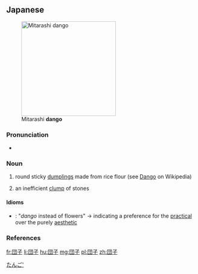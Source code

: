 ==Japanese==
{{wikipedia|lang=ja}}
{{ja-kanjitab|だん|こ|k2=ご|yomi=j|r=y}}
{{wikipedia|Dango}}
[[Image:Mitarashi dango by denver935.jpg|thumb|250px|Mitarashi '''dango''']]

===Pronunciation===
* {{ja-pron|だんご|y=j|acc=0|acc_ref=NHK}}

===Noun===
{{ja-noun|だんご|kyu=團子}}

# round sticky [[dumpling]]s made from rice flour (see [[w:Dango|Dango]] on Wikipedia)
# {{lb|ja|game of go|pejorative|sort=たんご'}} an inefficient [[clump]] of stones

====Idioms====
* {{ja-r|花より団子|はな より だんご}}: "''dango'' instead of flowers" → indicating a preference for the [[practical]] over the purely [[aesthetic]]

===References===
<references/>

[[Category:ja:Foods|たんご']]

[[fr:団子]]
[[li:団子]]
[[hu:団子]]
[[mg:団子]]
[[pl:団子]]
[[zh:団子]]